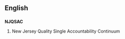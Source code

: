 ==English==

==={{initialism}}===
'''NJQSAC'''

# New Jersey Quality Single Accountability Continuum